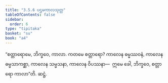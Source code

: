 ```yaml
---
title: "3.5.6 ပဌမကာလသုတ္တ"
tableOfContents: false
sidebar:
  order: 6
type: "tipitaka"
basket: "su"
book: "a4"
---
```



<DynamicBreadcrumb />

<Division number="146" book="a4" e="ch" v="15" p="457">

<Paragraph number="892" book="a4">
“စတ္တာရောမေ, ဘိက္ခဝေ, ကာလာ. ကတမေ စတ္တာရော? ကာလေန ဓမ္မဿဝနံ, ကာလေန ဓမ္မသာကစ္ဆာ, ကာလေန သမ္မသနာ, ကာလေန ဝိပဿနာ—  ဣမေ ခေါ, ဘိက္ခဝေ, စတ္တာရော ကာလာ”တိ.

</Paragraph>
</Division>

<Paragraph number="893" type="center" book="a4">
ဆဋ္ဌံ.
</Paragraph>